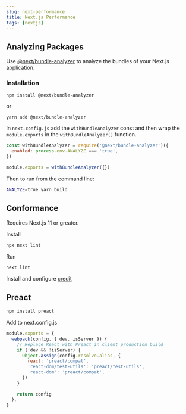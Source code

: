 ```yaml
---
slug: next-performance
title: Next.js Performance
tags: [nextjs]
---
```


<!--truncate-->

## Analyzing Packages

Use [@next/bundle-analyzer](https://github.com/vercel/next.js/tree/canary/packages/next-bundle-analyzer) to analyze the bundles of your Next.js application.

### Installation

`npm install @next/bundle-analyzer`

or

`yarn add @next/bundle-analyzer`

In `next.config.js` add the `withBundleAnalyzer` const and then wrap the `module.exports` in the `withBundleAnalyzer()` function.

```jsx
const withBundleAnalyzer = require('@next/bundle-analyzer')({
  enabled: process.env.ANALYZE === 'true',
})

module.exports = withBundleAnalyzer({})
```

Then to run from the command line:

```sh
ANALYZE=true yarn build
```

## Conformance

Requires Next.js 11 or greater.

Install

```sh
npx next lint
```

Run

```sh
next lint
```

Install and configure [credit](https://devinshoemaker.com/blog/next-js/configure-eslint)

## Preact

```sh
npm install preact
```

Add to next.config.js

```js
module.exports = {
  webpack(config, { dev, isServer }) {
    // Replace React with Preact in client production build
    if (!dev && !isServer) {
      Object.assign(config.resolve.alias, {
        react: 'preact/compat',
        'react-dom/test-utils': 'preact/test-utils',
        'react-dom': 'preact/compat',
      })
    }

    return config
  },
}
```